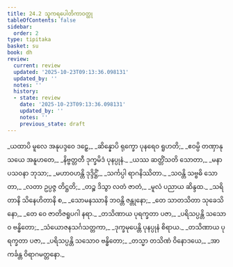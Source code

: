 ```yaml
---
title: 24.2 သူကရပေါတိကာဝတ္ထု
tableOfContents: false
sidebar:
  order: 2
type: tipitaka
basket: su
book: dh
review:
  current: review
  updated: '2025-10-23T09:13:36.098131'
  updated_by: ''
  notes: ''
  history:
  - state: review
    date: '2025-10-23T09:13:36.098131'
    updated_by: ''
    notes: ''
    previous_state: draft
---
```



<ReviewStatus review={frontmatter.review} showDetails={true} />

<HypothesisAnnotation frontmatter={frontmatter} />

<DynamicBreadcrumb />

<Division number="338" book="dh" e="ch" v="18" p="62">

<Paragraph number="364" type="verses" book="dh">
_ယထာပိ မူလေ အနုပဒ္ဒဝေ ဒဠှေ,_  
_ဆိန္နောပိ ရုက္ခော ပုနရေဝ ရူဟတိ;_  
_ဧဝမ္ပိ တဏှာနုသယေ အနူဟတေ,_  
_နိဗ္ဗတ္တတီ ဒုက္ခမိဒံ ပုနပ္ပုနံ._  

</Paragraph>

</Division>
<Division number="339" book="dh" e="ch" v="18" p="62">

<Paragraph number="365" type="verses" book="dh">
_ယဿ ဆတ္တိံသတိ သောတာ,_  
_မနာပသဝနာ ဘုသာ;_  
_မဟာဝဟန္တိ ဒုဒ္ဒိဋ္ဌိံ,_  
_သင်္ကပ္ပါ ရာဂနိဿိတာ._  

</Paragraph>

</Division>
<Division number="340" book="dh" e="ch" v="18" p="62">

<Paragraph number="366" type="verses" book="dh">
_သဝန္တိ သဗ္ဗဓိ သောတာ,_  
_လတာ ဥပ္ပဇ္ဇ တိဋ္ဌတိ;_  
_တဉ္စ ဒိသွာ လတံ ဇာတံ,_  
_မူလံ ပညာယ ဆိန္ဒထ._  

</Paragraph>

</Division>
<Division number="341" book="dh" e="ch" v="18" p="62">

<Paragraph number="367" type="verses" book="dh">
_သရိတာနိ သိနေဟိတာနိ စ,_  
_သောမနဿာနိ ဘဝန္တိ ဇန္တုနော;_  
_တေ သာတသိတာ သုခေသိနော,_  
_တေ ဝေ ဇာတိဇရူပဂါ နရာ._  

</Paragraph>

</Division>
<Division number="342" book="dh" e="ch" v="18" p="62">

<Paragraph number="368" type="verses" book="dh">
_တသိဏာယ ပုရက္ခတာ ပဇာ,_  
_ပရိသပ္ပန္တိ သသောဝ ဗန္ဓိတော;_  
_သံယောဇနသင်္ဂသတ္တကာ,_  
_ဒုက္ခမုပေန္တိ ပုနပ္ပုနံ စိရာယ._  

</Paragraph>

</Division>
<Division number="343" book="dh" e="ch" v="18" p="62">

<Paragraph number="369" type="verses" book="dh">
_တသိဏာယ ပုရက္ခတာ ပဇာ,_  
_ပရိသပ္ပန္တိ သသောဝ ဗန္ဓိတော;_  
_တသ္မာ တသိဏံ ဝိနောဒယေ,_  
_အာကင်္ခန္တ ဝိရာဂမတ္တနော._
</Paragraph>
</Division>